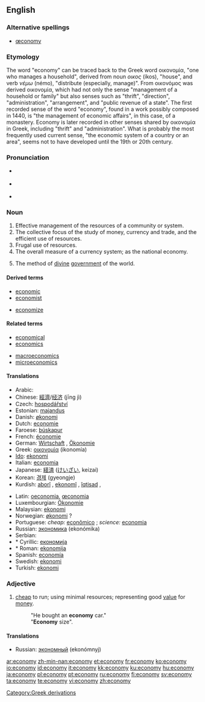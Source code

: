 {{wikipedia|dab=economy (disambiguation)|economy}}
==English==
===Alternative spellings===
* [[œconomy]]

===Etymology===
The word "economy" can be traced back to the Greek
word οικονομία, "one who manages a household",
derived from noun ''οικος'' (íkos), "house", and verb ''νέμω'' (némo),
"distribute (especially, manage)". From
οικονόμος was derived οικονομία, which had not
only the sense "management of a household or family" but
also senses such as "thrift", "direction",
"administration", "arrangement", and
"public revenue of a state". The first recorded sense of
the word "economy", found in a work possibly composed in
1440, is "the management of economic affairs", in this
case, of a monastery. Economy is later recorded in other senses
shared by οικονομία in Greek, including "thrift"
and "administration". What is probably the most
frequently used current sense, "the economic system of a
country or an area", seems not to have developed until the
19th or 20th century.

===Pronunciation===
* {{RP}} {{IPA|/iːˈkɒnəmi/}}
* {{US}} {{enPR|/ĕ'kô'nô'mĕ/}}
* {{audio|en-us-economy.ogg|Audio (US)}}


===Noun===
{{wikipedia}}
{{en-noun|econom|ies}}

# Effective management of the resources of a community or system.
# The collective focus of the study of money, currency and trade, and the efficient use of resources.
# Frugal use of resources.
# The overall measure of a currency system; as the national economy.
# {{theology}} The method of [[divine]] [[government]] of the world.

====Derived terms====
{{rel-top|terms derived from economy}}
* [[economic]]
* [[economist]]
{{rel-mid}}
* [[economize]]
{{rel-bottom}}

====Related terms====
{{rel-top|terms related to economy}}
* [[economical]]
* [[economics]]
{{rel-mid}}
* [[macroeconomics]]
* [[microeconomics]]
{{rel-bottom}}

====Translations====
{{checktrans-top}}
* Arabic: {{ARchar|[[إقتصاد]]}} {{IPAchar|(iqtiʂād)}}
* Chinese: [[經濟]]/[[经济]] (jīng jì)
* Czech: [[hospodářství]] {{n}}
* Estonian: [[majandus]]
* Danish: [[økonomi]] {{c}}
* Dutch: [[economie]] {{f}}
* Faroese: [[búskapur]] {{m}}
* French: [[économie]] {{f}}
* German: [[Wirtschaft]] {{f}}, [[Ökonomie]] {{f}}
* Greek: [[οικονομία]] (ikonomía) {{f}}
* [[Ido]]: [[ekonomi]]
* Italian: [[economia]] {{f}}
* Japanese: [[経済]] ([[けいざい]], keizai)
* Korean: [[경제]] (gyeongje)
* Kurdish: [[aborî]] {{f}}, [[ekonomî]] {{f}}, [[îqtisad]] {{f}}, {{KUchar|[[ئابووری]]}}
{{trans-mid}}
* Latin: [[oeconomia]], [[œconomia]] {{f}}
* Luxembourgian: [[Ökonomie]] {{f}}
* Malaysian: [[ekonomi]]
* Norwegian: [[økonomi]] ? {{f}}
* Portuguese: ''cheap:'' [[econômico]] {{m}}; ''science:'' [[economia]] {{f}}
* Russian: [[экономика]] (ekonómika) {{f}}
* Serbian:
* * Cyrillic: [[економија]] {{f}}
* * Roman: [[ekonomija]] {{f}}
* Spanish: [[economía]] {{f}}
* Swedish: [[ekonomi]]
* Turkish: [[ekonomi]]
{{trans-bottom}}

===Adjective===
{{en-adj|-}}

# [[cheap]] to run; using minimal resources; representing good [[value]] for [[money]].
#: "He bought an '''economy''' car."
#: "'''Economy''' size".

====Translations====
* Russian: [[экономный]] (ekonómnyj)

[[Category:Greek derivations]]

[[ar:economy]]
[[zh-min-nan:economy]]
[[et:economy]]
[[fr:economy]]
[[ko:economy]]
[[io:economy]]
[[id:economy]]
[[it:economy]]
[[kk:economy]]
[[ku:economy]]
[[hu:economy]]
[[ja:economy]]
[[pl:economy]]
[[pt:economy]]
[[ru:economy]]
[[fi:economy]]
[[sv:economy]]
[[ta:economy]]
[[te:economy]]
[[vi:economy]]
[[zh:economy]]